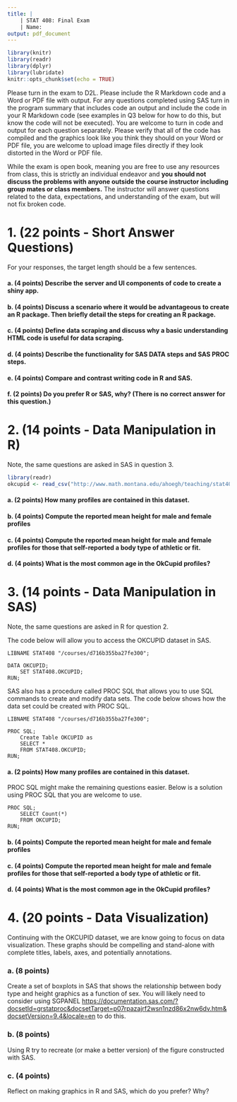```yaml
---
title: |
    | STAT 408: Final Exam
    | Name:
output: pdf_document 
---
```


```r
library(knitr)
library(readr)
library(dplyr)
library(lubridate)
knitr::opts_chunk$set(echo = TRUE)
```

Please turn in the exam to D2L. Please include the R Markdown code and a Word or PDF file with output. For any questions completed using SAS turn in the program summary that includes code an output and include the code in your R Markdown code (see examples in Q3 below for how to do this, but know the code will not be executed). You are welcome to turn in code and output for each question separately. Please verify that all of the code has compiled and the graphics look like you think they should on your Word or PDF file, you are welcome to upload image files directly if they look distorted in the Word or PDF file.

While the exam is open book, meaning you are free to use any resources from class, this is strictly an individual endeavor and **you should not discuss the problems with anyone outside the course instructor including group mates or class members.** The instructor will answer questions related to the data, expectations, and understanding of the exam, but will not fix broken code.


# 1. (22 points - Short Answer Questions)
For your responses, the target length should be a few sentences.

#### a. (4 points) Describe the server and UI components of code to create a shiny app.

#### b. (4 points) Discuss a scenario where it would be advantageous to create an R package. Then briefly detail the steps for creating an R package.

#### c. (4 points) Define data scraping and discuss why a basic understanding HTML code is useful for data scraping.

#### d. (4 points) Describe the functionality for SAS DATA steps and SAS PROC steps.

#### e. (4 points) Compare and contrast writing code in R and SAS.

#### f. (2 points) Do you prefer R or SAS, why? (There is no correct answer for this question.)


# 2. (14 points - Data Manipulation in R)
Note, the same questions are asked in SAS in question 3.

```r
library(readr)
okcupid <- read_csv("http://www.math.montana.edu/ahoegh/teaching/stat408/datasets/OKCupid_profiles_clean.csv")
```

#### a. (2 points) How many profiles are contained in this dataset.

#### b. (4 points) Compute the reported mean height for male and female profiles

#### c. (4 points) Compute the reported mean height for male and female profiles for those that self-reported a body type of athletic or fit.

#### d. (4 points) What is the most common age in the OkCupid profiles?

# 3. (14 points - Data Manipulation in SAS)
Note, the same questions are asked in R for question 2.

The code below will allow you to access the OKCUPID dataset in SAS.
```
LIBNAME STAT408 "/courses/d716b355ba27fe300";

DATA OKCUPID;
	SET STAT408.OKCUPID;
RUN;
```
SAS also has a procedure called PROC SQL that allows you to use SQL commands to create and modify data sets. The code below shows how the data set could be created with PROC SQL.

```
LIBNAME STAT408 "/courses/d716b355ba27fe300";

PROC SQL;
	Create Table OKCUPID as 
    SELECT * 
    FROM STAT408.OKCUPID;
RUN;
```

#### a. (2 points) How many profiles are contained in this dataset.

PROC SQL might make the remaining questions easier. Below is a solution using PROC SQL that you are welcome to use.

```
PROC SQL;
    SELECT Count(*)
    FROM OKCUPID;
RUN;
```

#### b. (4 points) Compute the reported mean height for male and female profiles

#### c. (4 points) Compute the reported mean height for male and female profiles for those that self-reported a body type of athletic or fit.


#### d. (4 points) What is the most common age in the OkCupid profiles?


# 4. (20 points - Data Visualization)
Continuing with the OKCUPID dataset, we are know going to focus on data visualization. These graphs should be compelling and stand-alone with complete titles, labels,  axes, and potentially annotations.

### a. (8 points)
Create a set of boxplots in SAS that shows the relationship between body type and height graphics as a function of sex. You will likely need to consider using SGPANEL [https://documentation.sas.com/?docsetId=grstatproc&docsetTarget=p07rpazajrf2wsn1nzd86x2nw6dv.htm&docsetVersion=9.4&locale=en](https://documentation.sas.com/?docsetId=grstatproc&docsetTarget=p07rpazajrf2wsn1nzd86x2nw6dv.htm&docsetVersion=9.4&locale=en) to do this. 

### b. (8 points)
Using R try to recreate (or make a better version) of the figure constructed with SAS.

### c. (4 points)
Reflect on making graphics in R and SAS, which do you prefer? Why?

